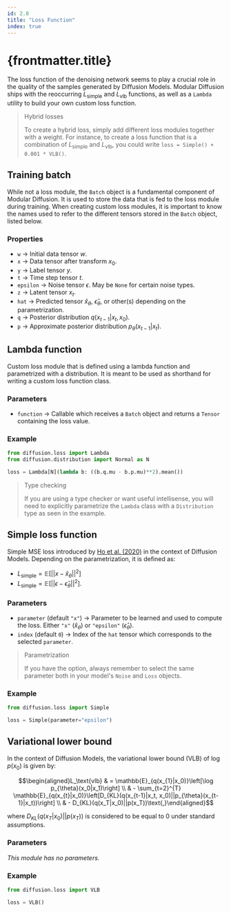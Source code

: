 ---
id: 2.8
title: "Loss Function"
index: true
---

# {frontmatter.title}

The loss function of the denoising network seems to play a crucial role in the quality of the samples generated by Diffusion Models. Modular Diffusion ships with the reoccurring $L_\text{simple}$ and $L_\text{vlb}$ functions, as well as a `Lambda` utility to build your own custom loss function.

> Hybrid losses
>
> To create a hybrid loss, simply add different loss modules together with a weight. For instance, to create a loss function that is a combination of $L_\text{simple}$ and $L_\text{vlb}$, you could write `loss = Simple() + 0.001 * VLB()`.

## Training batch

While not a loss module, the `Batch` object is a fundamental component of Modular Diffusion. It is used to store the data that is fed to the loss module during training. When creating custom loss modules, it is important to know the names used to refer to the different tensors stored in the `Batch` object, listed below.

### Properties

- `w` -> Initial data tensor $w$.
- `x` -> Data tensor after transform $x_0$.
- `y` -> Label tensor $y$.
- `t` -> Time step tensor $t$.
- `epsilon` -> Noise tensor $\epsilon$. May be `None` for certain noise types.
- `z` -> Latent tensor $x_t$.
- `hat` -> Predicted tensor $\hat{x}_\theta$, $\hat{\epsilon}_\theta$, or other(s) depending on the parametrization.
- `q` -> Posterior distribution $q(x_{t-1}|x_t, x_0)$.
- `p` -> Approximate posterior distribution $p_\theta(x_{t-1} | x_t)$.

## Lambda function

Custom loss module that is defined using a lambda function and parametrized with a distribution. It is meant to be used as shorthand for writing a custom loss function class.

### Parameters

- `function` -> Callable which receives a `Batch` object and returns a `Tensor` containing the loss value.

### Example

```python
from diffusion.loss import Lambda
from diffusion.distribution import Normal as N

loss = Lambda[N](lambda b: ((b.q.mu - b.p.mu)**2).mean())
```

> Type checking
>
> If you are using a type checker or want useful intellisense, you will need to explicitly parametrize the `Lambda` class with a `Distribution` type as seen in the example.

## Simple loss function

Simple MSE loss introduced by [Ho et al. (2020)](https://arxiv.org/abs/2006.11239) in the context of Diffusion Models. Depending on the parametrization, it is defined as:

- $L_\text{simple}=\mathbb{E}\left[\lvert\lvert x-\hat{x}_\theta\rvert\rvert^2\right]$
- $L_\text{simple}=\mathbb{E}\left[\lvert\lvert\epsilon-\hat{\epsilon}_\theta\rvert\rvert^2\right]$.

### Parameters

- `parameter` (default `"x"`) -> Parameter to be learned and used to compute the loss. Either `"x"` ($\hat{x}_\theta$) or `"epsilon"` ($\hat{\epsilon}_\theta$).
- `index` (default `0`) -> Index of the `hat` tensor which corresponds to the selected `parameter`.

> Parametrization
>
> If you have the option, always remember to select the same parameter both in your model's `Noise` and `Loss` objects.

### Example

```python
from diffusion.loss import Simple

loss = Simple(parameter="epsilon")
```

## Variational lower bound

In the context of Diffusion Models, the variational lower bound (VLB) of $\log p(x_0)$ is given by:

$$\begin{aligned}L_\text{vlb} & = \mathbb{E}_{q(x_{1}|x_0)}\left[\log p_{\theta}(x_0|x_1)\right] \\ & - \sum_{t=2}^{T} \mathbb{E}_{q(x_{t}|x_0)}\left[D_{KL}(q(x_{t-1}|x_t, x_0)||p_{\theta}(x_{t-1}|x_t))\right] \\ & - D_{KL}(q(x_T|x_0)||p(x_T))\text{,}\end{aligned}$$

where $D_{KL}(q(x_T|x_0)||p(x_T))$ is considered to be equal to 0 under standard assumptions.

### Parameters

*This module has no parameters.*

### Example

```python
from diffusion.loss import VLB

loss = VLB()
```
